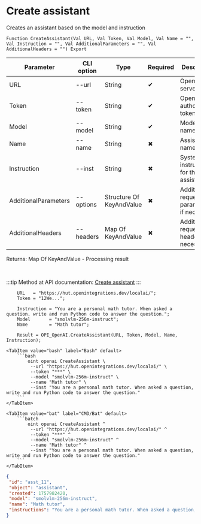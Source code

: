 ﻿---
sidebar_position: 2
description: Create assistant and other functions to work with OpenAI in the Open Integration Package, a free open-source integration library for 1C:Enterprise 8, OneScript and CLI
keywords: [1C, 1С, 1С:Enterprise, 1С:Enterprise 8.3, API, Integration, Services, Exchange, OneScript, CLI, OpenAI]
---


# Create assistant
 Creates an assistant based on the model and instruction



`Function CreateAssistant(Val URL, Val Token, Val Model, Val Name = "", Val Instruction = "", Val AdditionalParameters = "", Val AdditionalHeaders = "") Export`

  | Parameter | CLI option | Type | Required | Description |
  |-|-|-|-|-|
  | URL | --url | String | &#x2714; | OpenAI server URL |
  | Token | --token | String | &#x2714; | OpenAI authorization token |
  | Model | --model | String | &#x2714; | Models name |
  | Name | --name | String | &#x2716; | Assistant name |
  | Instruction | --inst | String | &#x2716; | System instruction for the assistant |
  | AdditionalParameters | --options | Structure Of KeyAndValue | &#x2716; | Additional request parameters, if necessary |
  | AdditionalHeaders | --headers | Map Of KeyAndValue | &#x2716; | Additional request headers, if necessary |

  
  Returns:  Map Of KeyAndValue - Processing result

<br/>

:::tip
Method at API documentation: [Create assistant](https://platform.openai.com/docs/api-reference/assistants/createAssistant)
:::
<br/>



```bsl title="1C:Enterprise/OneScript code example"
    URL   = "https://hut.openintegrations.dev/localai/";
    Token = "12We...";

    Instruction = "You are a personal math tutor. When asked a question, write and run Python code to answer the question.";
    Model       = "smolvlm-256m-instruct";
    Name        = "Math tutor";

    Result = OPI_OpenAI.CreateAssistant(URL, Token, Model, Name, Instruction);
```
 

 <Tabs>
  
    <TabItem value="bash" label="Bash" default>
        ```bash
            oint openai CreateAssistant \
             --url "https://hut.openintegrations.dev/localai/" \
             --token "***" \
             --model "smolvlm-256m-instruct" \
             --name "Math tutor" \
             --inst "You are a personal math tutor. When asked a question, write and run Python code to answer the question."
        ```
    </TabItem>
  
    <TabItem value="bat" label="CMD/Bat" default>
        ```batch
            oint openai CreateAssistant ^
             --url "https://hut.openintegrations.dev/localai/" ^
             --token "***" ^
             --model "smolvlm-256m-instruct" ^
             --name "Math tutor" ^
             --inst "You are a personal math tutor. When asked a question, write and run Python code to answer the question."
        ```
    </TabItem>
</Tabs>


```json title="Result"
{
 "id": "asst_11",
 "object": "assistant",
 "created": 1757982420,
 "model": "smolvlm-256m-instruct",
 "name": "Math tutor",
 "instructions": "You are a personal math tutor. When asked a question, write and run Python code to answer the question."
}
```
